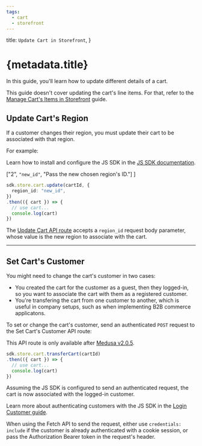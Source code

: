 ```yaml
---
tags:
  - cart
  - storefront
---
```



  title: `Update Cart in Storefront`,
}

# {metadata.title}

In this guide, you'll learn how to update different details of a cart.

<Note title="Tip">

This guide doesn't cover updating the cart's line items. For that, refer to the [Manage Cart's Items in Storefront](../manage-items/page.mdx) guide.

</Note>

## Update Cart's Region

If a customer changes their region, you must update their cart to be associated with that region.

For example:

<Note title="Tip">

Learn how to install and configure the JS SDK in the [JS SDK documentation](../../../js-sdk/page.mdx).

</Note>

  ["2", `"new_id"`, "Pass the new chosen region's ID."]
]

```ts highlights={updateRegionHighlights}
sdk.store.cart.update(cartId, {
  region_id: "new_id",
})
.then(({ cart }) => {
  // use cart...
  console.log(cart)
})
```

The [Update Cart API route](!api!/store#carts_postcartsid) accepts a `region_id` request body parameter, whose value is the new region to associate with the cart.

---

## Set Cart's Customer

You might need to change the cart's customer in two cases:

- You created the cart for the customer as a guest, then they logged-in, so you want to associate the cart with them as a registered customer.
- You're transfering the cart from one customer to another, which is useful in company setups, such as when implementing B2B commerce applicatons.

To set or change the cart's customer, send an authenticated `POST` request to the Set Cart's Customer API route:

<Note>

This API route is only available after [Medusa v2.0.5](https://github.com/medusajs/medusa/releases/tag/v2.0.5).

</Note>

```ts
sdk.store.cart.transferCart(cartId)
.then(({ cart }) => {
  // use cart...
  console.log(cart)
})
```

Assuming the JS SDK is configured to send an authenticated request, the cart is now associated with the logged-in customer.

Learn more about authenticating customers with the JS SDK in the [Login Customer guide](../../customers/login/page.mdx).

<Note title="Tip">

When using the Fetch API to send the request, either use `credentials: include` if the customer is already authenticated with a cookie session, or pass the Authorization Bearer token in the request's header.

</Note>
